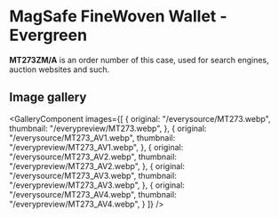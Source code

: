 
# MagSafe FineWoven Wallet - Evergreen

<Callout type='info' emoji='👉🏻'>**MT273ZM/A** is an order number of this case, used for search engines, auction websites and such.</Callout>

## Image gallery

<GalleryComponent
    images={[
      {
        original: "/everysource/MT273.webp",
        thumbnail: "/everypreview/MT273.webp",
      },
      {
        original: "/everysource/MT273_AV1.webp",
        thumbnail: "/everypreview/MT273_AV1.webp",
      },
      {
        original: "/everysource/MT273_AV2.webp",
        thumbnail: "/everypreview/MT273_AV2.webp",
      },
      {
        original: "/everysource/MT273_AV3.webp",
        thumbnail: "/everypreview/MT273_AV3.webp",
      },
      {
        original: "/everysource/MT273_AV4.webp",
        thumbnail: "/everypreview/MT273_AV4.webp",
      }
    ]}
  />
